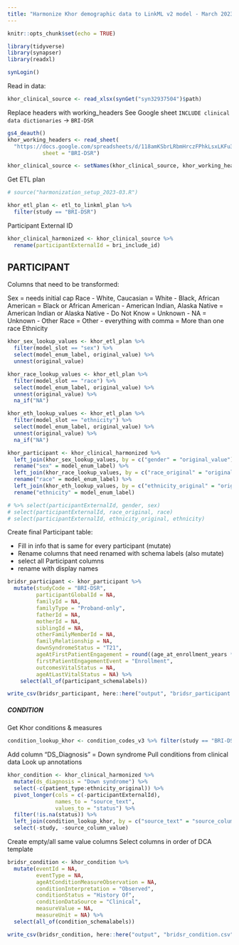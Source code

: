 ```yaml
---
title: "Harmonize Khor demographic data to LinkML v2 model - March 2023"
---
```



```r
knitr::opts_chunk$set(echo = TRUE)

library(tidyverse)
library(synapser)
library(readxl)

synLogin()
```


Read in data:
```r
khor_clinical_source <- read_xlsx(synGet("syn32937504")$path)
```

Replace headers with working_headers
See Google sheet `INCLUDE clinical data dictionaries` -> `BRI-DSR`
```r
gs4_deauth()
khor_working_headers <- read_sheet(
  "https://docs.google.com/spreadsheets/d/118amKSbrLRbmHrczFPhkLsxLKFu3GEr5goPMDvrlvxw/edit#gid=0",
           sheet = "BRI-DSR")

khor_clinical_source <- setNames(khor_clinical_source, khor_working_headers$working_header)
```

Get ETL plan
```r
# source("harmonization_setup_2023-03.R")

khor_etl_plan <- etl_to_linkml_plan %>% 
  filter(study == "BRI-DSR")
```

Participant External ID
```r
khor_clinical_harmonized <- khor_clinical_source %>% 
  rename(participantExternalId = bri_include_id)
```


## PARTICIPANT

Columns that need to be transformed:

Sex = needs initial cap
Race
- White, Caucasian = White
- Black, African American = Black or African American
- American Indian, Alaska Native = American Indian or Alaska Native
- Do Not Know = Unknown
- NA = Unknown
- Other Race = Other
- everything with comma = More than one race
Ethnicity

```r
khor_sex_lookup_values <- khor_etl_plan %>% 
  filter(model_slot == "sex") %>% 
  select(model_enum_label, original_value) %>% 
  unnest(original_value)

khor_race_lookup_values <- khor_etl_plan %>% 
  filter(model_slot == "race") %>% 
  select(model_enum_label, original_value) %>% 
  unnest(original_value) %>% 
  na_if("NA")

khor_eth_lookup_values <- khor_etl_plan %>% 
  filter(model_slot == "ethnicity") %>% 
  select(model_enum_label, original_value) %>% 
  unnest(original_value) %>% 
  na_if("NA")

khor_participant <- khor_clinical_harmonized %>% 
  left_join(khor_sex_lookup_values, by = c("gender" = "original_value")) %>% 
  rename("sex" = model_enum_label) %>% 
  left_join(khor_race_lookup_values, by = c("race_original" = "original_value")) %>% 
  rename("race" = model_enum_label) %>%  
  left_join(khor_eth_lookup_values, by = c("ethnicity_original" = "original_value")) %>% 
  rename("ethnicity" = model_enum_label) 

# %>% select(participantExternalId, gender, sex)
# select(participantExternalId, race_original, race)
# select(participantExternalId, ethnicity_original, ethnicity)
```

Create final Participant table:

- Fill in info that is same for every participant (mutate)
- Rename columns that need renamed with schema labels (also mutate)
- select all Participant columns
- rename with display names

```r
bridsr_participant <- khor_participant %>% 
  mutate(studyCode = "BRI-DSR",
         participantGlobalId = NA,
         familyId = NA,
         familyType = "Proband-only",
         fatherId = NA,
         motherId = NA,
         siblingId = NA,
         otherFamilyMemberId = NA,
         familyRelationship = NA,
         downSyndromeStatus = "T21",
         ageAtFirstPatientEngagement = round((age_at_enrollment_years * 365.25), 0),
         firstPatientEngagementEvent = "Enrollment",
         outcomesVitalStatus = NA,
         ageAtLastVitalStatus = NA) %>% 
    select(all_of(participant_schemalabels))

```


```r
write_csv(bridsr_participant, here::here("output", "bridsr_participant.csv"))
```


##### CONDITION

Get Khor conditions & measures
```r
condition_lookup_khor <- condition_codes_v3 %>% filter(study == "BRI-DSR")
```

Add column "DS_Diagnosis" = Down syndrome
Pull conditions from clinical data
Look up annotations
```r
khor_condition <- khor_clinical_harmonized %>% 
  mutate(ds_diagnosis = "Down syndrome") %>% 
  select(-c(patient_type:ethnicity_original)) %>% 
  pivot_longer(cols = c(-participantExternalId), 
               names_to = "source_text",
               values_to = "status") %>% 
  filter(!is.na(status)) %>% 
  left_join(condition_lookup_khor, by = c("source_text" = "source_column")) %>% 
  select(-study, -source_column_value)
```

Create empty/all same value columns
Select columns in order of DCA template
```r
bridsr_condition <- khor_condition %>% 
  mutate(eventId = NA,
         eventType = NA,
         ageAtConditionMeasureObservation = NA,
         conditionInterpretation = "Observed",
         conditionStatus = "History Of",
         conditionDataSource = "Clinical",         
         measureValue = NA,
         measureUnit = NA) %>% 
  select(all_of(condition_schemalabels))
```

```r
write_csv(bridsr_condition, here::here("output", "bridsr_condition.csv"))
```






